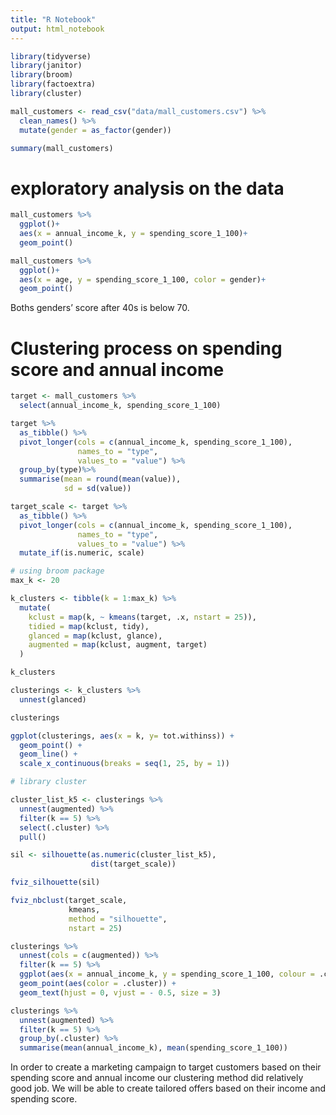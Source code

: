 ```yaml
---
title: "R Notebook"
output: html_notebook
---
```


```r
library(tidyverse)
library(janitor)
library(broom)
library(factoextra)
library(cluster)
```

```r
mall_customers <- read_csv("data/mall_customers.csv") %>% 
  clean_names() %>% 
  mutate(gender = as_factor(gender))

summary(mall_customers)
```

# exploratory analysis on the data

```r
mall_customers %>% 
  ggplot()+
  aes(x = annual_income_k, y = spending_score_1_100)+
  geom_point()
```

```r
mall_customers %>% 
  ggplot()+
  aes(x = age, y = spending_score_1_100, color = gender)+
  geom_point()
```

Boths genders' score after 40s is below 70.

# Clustering process on spending score and annual income

```r
target <- mall_customers %>% 
  select(annual_income_k, spending_score_1_100)
```

```r
target %>%
  as_tibble() %>%
  pivot_longer(cols = c(annual_income_k, spending_score_1_100), 
               names_to = "type", 
               values_to = "value") %>% 
  group_by(type)%>%
  summarise(mean = round(mean(value)), 
            sd = sd(value))
```

```r
target_scale <- target %>%
  as_tibble() %>%
  pivot_longer(cols = c(annual_income_k, spending_score_1_100), 
               names_to = "type", 
               values_to = "value") %>% 
  mutate_if(is.numeric, scale)
```

```r
# using broom package
max_k <- 20 

k_clusters <- tibble(k = 1:max_k) %>%
  mutate(
    kclust = map(k, ~ kmeans(target, .x, nstart = 25)), 
    tidied = map(kclust, tidy),
    glanced = map(kclust, glance),
    augmented = map(kclust, augment, target)
  )

k_clusters
```

```r
clusterings <- k_clusters %>%
  unnest(glanced)

clusterings
```

```r
ggplot(clusterings, aes(x = k, y= tot.withinss)) +
  geom_point() +
  geom_line() +
  scale_x_continuous(breaks = seq(1, 25, by = 1))
```

```r
# library cluster

cluster_list_k5 <- clusterings %>% 
  unnest(augmented) %>%
  filter(k == 5) %>%
  select(.cluster) %>%
  pull()

sil <- silhouette(as.numeric(cluster_list_k5), 
                  dist(target_scale))

fviz_silhouette(sil)

fviz_nbclust(target_scale, 
             kmeans, 
             method = "silhouette", 
             nstart = 25)
```

```r
clusterings %>% 
  unnest(cols = c(augmented)) %>%
  filter(k == 5) %>%
  ggplot(aes(x = annual_income_k, y = spending_score_1_100, colour = .cluster, label = .cluster)) +
  geom_point(aes(color = .cluster)) +
  geom_text(hjust = 0, vjust = - 0.5, size = 3)
```

```r
clusterings %>% 
  unnest(augmented) %>%
  filter(k == 5) %>%
  group_by(.cluster) %>%
  summarise(mean(annual_income_k), mean(spending_score_1_100))
```

In order to create a marketing campaign to target customers based on their spending score and annual income our clustering method did relatively good job. We will be able to create tailored offers based on their income and spending score.